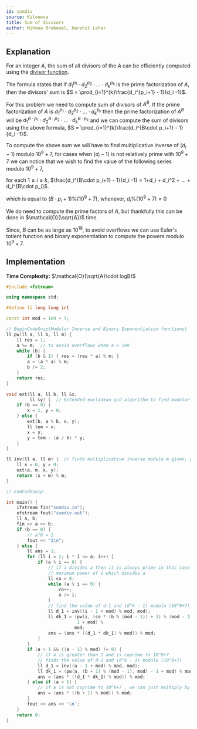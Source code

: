 ```yaml
---
id: sumdiv
source: Kilonova
title: Sum of divisors
author: Mihnea Brebenel, Harshit Lohar
---
```


## Explanation

For an integer $A$, the sum of all divisors of the $A$ can be efficiently
computed using the
[divisor function](https://en.wikipedia.org/wiki/Divisor_function).

The formula states that if $d_1^{p_1} \cdot d_2^{p_2} \cdot ... \cdot d_k^{p_k}$
is the prime factorization of $A$, then the divisors' sum is
$S = \prod_{i=1}^{k}\frac{d_i^{p_i+1} - 1}{d_i -1}$.

For this problem we need to compute sum of divisors of $A^B$. If the prime
factorization of $A$ is $d_1^{p_1} \cdot d_2^{p_2} \cdot ... \cdot d_k^{p_k}$
then the prime factorization of $A^B$ will be
$d_1^{B\cdot p_1} \cdot d_2^{B\cdot p_2} \cdot ... \cdot d_k^{B\cdot p_k}$ and we can compute
the sum of divisors using the above formula,
$S = \prod_{i=1}^{k}\frac{d_i^{B\cdot p_i+1} - 1}{d_i -1}$.

To compute the above sum we will have to find multiplicative inverse of
$(d_i-1)$ modulo $10^9+7$, for cases when $(d_i-1)$ is not relatively prime with
$10^9+7$ we can notice that we wish to find the value of the following series
modulo $10^9+7$,

for each $1 \le i \le k$,
$\frac{d_i^{B\cdot p_i+1} - 1}{d_i -1} = 1+d_i + d_i^2 + ... + d_i^{B\cdot p_i}$.

which is equal to $(B\cdot p_i+1)\%(10^9+7)$, whenever, $d_i\%(10^9+7)=0$

We do need to compute the prime factors of $A$, but thankfully this can be done
in $\mathcal{O}(\sqrt{A})$ time.

Since, $B$ can be as large as $10^{18}$, to avoid overflows we can use Euler's
totient function and binary exponentiation to compute the powers modulo
$10^9+7$.

## Implementation

**Time Complexity:** $\mathcal{O}(\sqrt{A}\cdot logB)$

<LanguageSection>
<CPPSection>

```cpp
#include <fstream>

using namespace std;

#define ll long long int

const int mod = 1e9 + 7;

// BeginCodeSnip{Modular Inverse and Binary Exponentiation functions}
ll pw(ll a, ll b, ll m) {
	ll res = 1;
	a %= m;  // to avoid overflows when a > 1e9
	while (b) {
		if (b & 1) { res = (res * a) % m; }
		a = (a * a) % m;
		b /= 2;
	}
	return res;
}

void ext(ll a, ll b, ll &x,
         ll &y) {  // Extended euclidean gcd algorithm to find modular inverse
	if (b == 0) {
		x = 1, y = 0;
	} else {
		ext(b, a % b, x, y);
		ll tem = x;
		x = y;
		y = tem - (a / b) * y;
	}
}

ll inv(ll a, ll m) {  // finds multiplicative inverse modulo m given, gcd(a,m)=1
	ll x = 0, y = 0;
	ext(a, m, x, y);
	return (x + m) % m;
}

// EndCodeSnip

int main() {
	ifstream fin("sumdiv.in");
	ofstream fout("sumdiv.out");
	ll a, b;
	fin >> a >> b;
	if (b == 0) {
		// a^0 = 1
		fout << "1\n";
	} else {
		ll ans = 1;
		for (ll i = 2; i * i <= a; i++) {
			if (a % i == 0) {
				// if i divides a then it is always prime in this case
				// maximum power of i which divides a
				ll co = 0;
				while (a % i == 0) {
					co++;
					a /= i;
				}
				// find the value of d-1 and (d^k - 1) modulo (10^9+7)
				ll d_1 = inv((i - 1 + mod) % mod, mod);
				ll dk_1 = (pw(i, (co * (b % (mod - 1)) + 1) % (mod - 1), mod) -
				           1 + mod) %
				          mod;
				ans = (ans * ((d_1 * dk_1) % mod)) % mod;
			}
		}
		if (a > 1 && ((a - 1) % mod) != 0) {
			// if a is greater than 1 and is coprime to 10^9+7
			// finds the value of d-1 and (d^k - 1) modulo (10^9+7)
			ll d_1 = inv((a - 1 + mod) % mod, mod);
			ll dk_1 = (pw(a, (b + 1) % (mod - 1), mod) - 1 + mod) % mod;
			ans = (ans * ((d_1 * dk_1) % mod)) % mod;
		} else if (a > 1) {
			// if a is not coprime to 10^9+7 , we can just multiply by (b+1)
			ans = (ans * ((b + 1) % mod)) % mod;
		}
		fout << ans << '\n';
	}
	return 0;
}
```

</CPPSection>
</LanguageSection>
